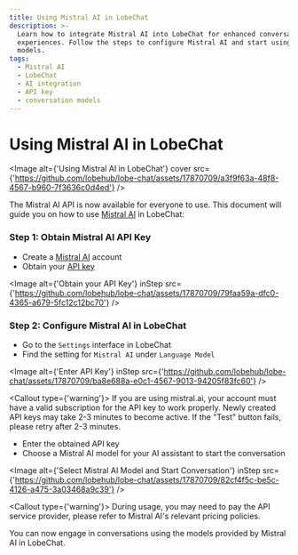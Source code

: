 ```yaml
---
title: Using Mistral AI in LobeChat
description: >-
  Learn how to integrate Mistral AI into LobeChat for enhanced conversational
  experiences. Follow the steps to configure Mistral AI and start using its
  models.
tags:
  - Mistral AI
  - LobeChat
  - AI integration
  - API key
  - conversation models
---
```


# Using Mistral AI in LobeChat

<Image
  alt={'Using Mistral AI in LobeChat'}
  cover
  src={'https://github.com/lobehub/lobe-chat/assets/17870709/a3f9f63a-48f8-4567-b960-7f3636c0d4ed'}
/>

The Mistral AI API is now available for everyone to use. This document will guide you on how to use [Mistral AI](https://mistral.ai/) in LobeChat:

<Steps>

### Step 1: Obtain Mistral AI API Key

- Create a [Mistral AI](https://mistral.ai/) account
- Obtain your [API key](https://console.mistral.ai/user/api-keys/)

<Image
  alt={'Obtain your API Key'}
  inStep
  src={'https://github.com/lobehub/lobe-chat/assets/17870709/79faa59a-dfc0-4365-a679-5fc12c12bc70'}
/>

### Step 2: Configure Mistral AI in LobeChat

- Go to the `Settings` interface in LobeChat
- Find the setting for `Mistral AI` under `Language Model`

<Image
  alt={'Enter API Key'}
  inStep
  src={'https://github.com/lobehub/lobe-chat/assets/17870709/ba8e688a-e0c1-4567-9013-94205f83fc60'}
/>

<Callout type={'warning'}>
  If you are using mistral.ai, your account must have a valid subscription for the API key to work
  properly. Newly created API keys may take 2-3 minutes to become active. If the "Test" button
  fails, please retry after 2-3 minutes.
</Callout>

- Enter the obtained API key
- Choose a Mistral AI model for your AI assistant to start the conversation

<Image
  alt={'Select Mistral AI Model and Start Conversation'}
  inStep
  src={'https://github.com/lobehub/lobe-chat/assets/17870709/82cf4f5c-be5c-4126-a475-3a03468a9c39'}
/>

<Callout type={'warning'}>
  During usage, you may need to pay the API service provider, please refer to Mistral AI's relevant
  pricing policies.
</Callout>

</Steps>

You can now engage in conversations using the models provided by Mistral AI in LobeChat.
